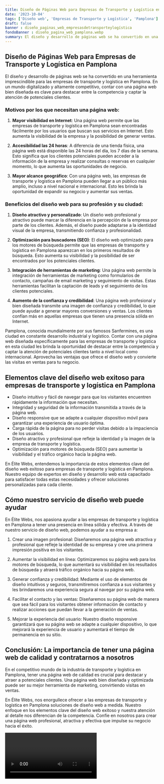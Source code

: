 ```yaml
---
title: Diseño de Páginas Web para Empresas de Transporte y Logística en Pamplona
date: '2023-10-04'
tags: ['Diseño web', 'Empresas de Transporte y Logística', 'Pamplona']
draft: false
banner : diseño_paginas_web_empresasdetransporteylogística
fondoBanner : diseño_pagina_web_pamplona.webp
summary: El diseño y desarrollo de páginas web se ha convertido en una herramienta imprescindible para las empresas de transporte y logística en Pamplona. En un mundo digitalizado y altamente competitivo, contar con una página web bien diseñada es clave para destacar entre la competencia y captar la atención de potenciales clientes.
---
```


## Diseño de Páginas Web para Empresas de Transporte y Logística en Pamplona

El diseño y desarrollo de páginas web se ha convertido en una herramienta imprescindible para las empresas de transporte y logística en Pamplona. En un mundo digitalizado y altamente competitivo, contar con una página web bien diseñada es clave para destacar entre la competencia y captar la atención de potenciales clientes.

### Motivos por los que necesitan una página web:

1. **Mayor visibilidad en Internet**: Una página web permite que las empresas de transporte y logística en Pamplona sean encontradas fácilmente por los usuarios que buscan sus servicios en Internet. Esto aumenta la visibilidad de la empresa y la posibilidad de generar ventas.

2. **Accesibilidad las 24 horas**: A diferencia de una tienda física, una página web está disponible las 24 horas del día, los 7 días de la semana. Esto significa que los clientes potenciales pueden acceder a la información de la empresa y realizar consultas o reservas en cualquier momento, lo que aumenta las oportunidades de negocio.

3. **Mayor alcance geográfico**: Con una página web, las empresas de transporte y logística en Pamplona pueden llegar a un público más amplio, incluso a nivel nacional e internacional. Esto les brinda la oportunidad de expandir su negocio y aumentar sus ventas.

### Beneficios del diseño web para su profesión y su ciudad:

1. **Diseño atractivo y personalizado**: Un diseño web profesional y atractivo puede marcar la diferencia en la percepción de la empresa por parte de los clientes. Además, el diseño puede adaptarse a la identidad visual de la empresa, transmitiendo confianza y profesionalidad.

2. **Optimización para buscadores (SEO)**: El diseño web optimizado para los motores de búsqueda permite que las empresas de transporte y logística en Pamplona aparezcan en los primeros resultados de búsqueda. Esto aumenta su visibilidad y la posibilidad de ser encontrados por los potenciales clientes.

3. **Integración de herramientas de marketing**: Una página web permite la integración de herramientas de marketing como formularios de contacto, campañas de email marketing y seguimiento de visitas. Estas herramientas facilitan la captación de leads y el seguimiento de los clientes potenciales.

4. **Aumento de la confianza y credibilidad**: Una página web profesional y bien diseñada transmite una imagen de confianza y credibilidad, lo que puede ayudar a generar mayores conversiones y ventas. Los clientes confían más en aquellas empresas que tienen una presencia sólida en Internet.

Pamplona, conocida mundialmente por sus famosos Sanfermines, es una ciudad en constante desarrollo industrial y logístico. Contar con una página web diseñada específicamente para las empresas de transporte y logística en esta ciudad les brinda la oportunidad de destacar entre la competencia y captar la atención de potenciales clientes tanto a nivel local como internacional. Aprovecha las ventajas que ofrece el diseño web y convierte las visitas en ventas para tu negocio.

<GifSeo />

<Cta />

## Elementos clave del diseño web exitoso para empresas de transporte y logística en Pamplona

- Diseño intuitivo y fácil de navegar para que los visitantes encuentren rápidamente la información que necesitan.
- Integridad y seguridad de la información transmitida a través de la página web.
- Diseño responsive que se adapte a cualquier dispositivo móvil para garantizar una experiencia de usuario óptima.
- Carga rápida de la página para no perder visitas debido a la impaciencia de los usuarios.
- Diseño atractivo y profesional que refleje la identidad y la imagen de la empresa de transporte y logística.
- Optimización para motores de búsqueda (SEO) para aumentar la visibilidad y el tráfico orgánico hacia la página web.

En Élite Webs, entendemos la importancia de estos elementos clave del diseño web exitoso para empresas de transporte y logística en Pamplona. Nuestro equipo de expertos en diseño y desarrollo web está capacitado para satisfacer todas estas necesidades y ofrecer soluciones personalizadas para cada cliente.

## Cómo nuestro servicio de diseño web puede ayudar

En Élite Webs, nos apasiona ayudar a las empresas de transporte y logística en Pamplona a tener una presencia en línea sólida y efectiva. A través de nuestro servicio de diseño web, podemos ayudar a su empresa a:

1. Crear una imagen profesional: Diseñaremos una página web atractiva y profesional que refleje la identidad de su empresa y cree una primera impresión positiva en los visitantes.

2. Aumentar la visibilidad en línea: Optimizaremos su página web para los motores de búsqueda, lo que aumentará su visibilidad en los resultados de búsqueda y atraerá tráfico orgánico hacia su página web.

3. Generar confianza y credibilidad: Mediante el uso de elementos de diseño intuitivos y seguros, transmitiremos confianza a sus visitantes y les brindaremos una experiencia segura al navegar por su página web.

4. Facilitar el contacto y las ventas: Diseñaremos su página web de manera que sea fácil para los visitantes obtener información de contacto y realizar acciones que puedan llevar a la generación de ventas.

5. Mejorar la experiencia del usuario: Nuestro diseño responsive garantizará que su página web se adapte a cualquier dispositivo, lo que mejorará la experiencia de usuario y aumentará el tiempo de permanencia en su sitio.

## Conclusión: La importancia de tener una página web de calidad y contratarnos a nosotros

En el competitivo mundo de la industria de transporte y logística en Pamplona, tener una página web de calidad es crucial para destacar y atraer a potenciales clientes. Una página web bien diseñada y optimizada puede ser su mejor herramienta de marketing, convirtiendo visitas en ventas.

En Élite Webs, nos enorgullece ofrecer a las empresas de transporte y logística en Pamplona soluciones de diseño web a medida. Nuestro enfoque en los elementos clave del diseño web exitoso y nuestra atención al detalle nos diferencian de la competencia. Confíe en nosotros para crear una página web profesional, atractiva y efectiva que impulse su negocio hacia el éxito.

<Video />

<CtaBot job='Empresas de Transporte y Logística' city='Pamplona'/>

<Gmaps query='Pamplona+españa+maps' />